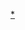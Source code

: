 {{Navbox
|name = Panchen Lamas
|image = [[File:Khedrup Je.jpg|right|50px|第一世班禅额尔德尼]]
|title =[[班禅额尔德尼|{{color|#FFD700|班禅喇嘛}}]]
|titlestyle = background:#B00760;color:#FFD700;
|listclass = hlist
|state={{{state|autocollapse}}}

|list1 = [[第一世班禪額爾德尼|1 克珠杰]]{{to}}[[第二世班禅额尔德尼|2 索南却朗]]{{to}}[[第三世班禪額爾德尼|3 羅桑丹珠]]{{to}}[[第四世班禪額爾德尼|4 羅桑卻吉堅贊]]{{to}}[[第五世班禪額爾德尼|5 羅桑意希]]{{to}}[[第六世班禪額爾德尼|6 羅桑華丹益希]]{{to}}[[第七世班禪額爾德尼|7 敦貝尼瑪]]{{to}}[[第八世班禪額爾德尼|8 敦丹汪曲]]{{to}}[[第九世班禅额尔德尼|9 曲吉尼玛]]{{to}}[[第十世班禅额尔德尼|10 确吉坚赞]]{{to}}11 [[第十一世班禅争议|争议]]：[[更登確吉尼瑪]]<small>（[[第十四世达赖喇嘛|达赖喇嘛]]认定）</small>／[[班禅额尔德尼·确吉杰布|确吉杰布]]<small>（[[中華人民共和國政府]]認定）</small>
}}<noinclude>
[[Category:班禅喇嘛|*]]
</noinclude>